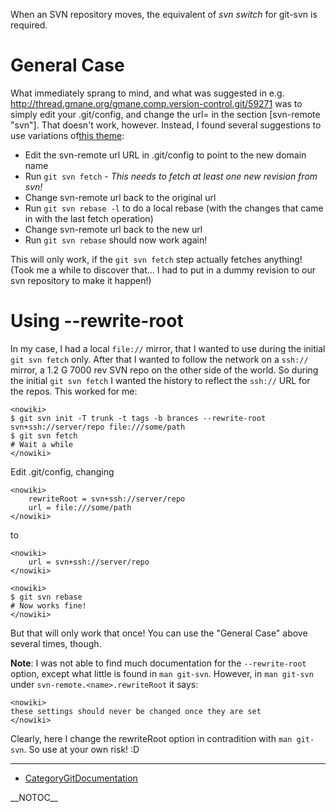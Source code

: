 When an SVN repository moves, the equivalent of <i>svn switch</i> for git-svn is required.

= General Case =
What immediately sprang to mind, and what was suggested in e.g. http://thread.gmane.org/gmane.comp.version-control.git/59271 was to simply edit your .git/config, and change the url= in the section [svn-remote "svn"]. That doesn't work, however. Instead, I found several suggestions to use variations of[http://www.ciaran-lee.com/articles/6 this theme]:

* Edit the svn-remote url URL in .git/config to point to the new domain name
* Run <code><nowiki>git svn fetch</nowiki></code> - <i>This needs to fetch at least one new revision from svn!</i>
* Change svn-remote url back to the original url
* Run <code><nowiki>git svn rebase -l</nowiki></code> to do a local rebase (with the changes that came in with the last fetch operation)
* Change svn-remote url back to the new url
* Run <code><nowiki>git svn rebase</nowiki></code> should now work again!
This will only work, if the <code><nowiki>git svn fetch</nowiki></code> step actually fetches anything! (Took me a while to discover that... I had to put in a dummy revision to our svn repository to make it happen!)

= Using --rewrite-root =
In my case, I had a local <code><nowiki>file://</nowiki></code> mirror, that I wanted to use during the initial <code><nowiki>git svn fetch</nowiki></code> only. After that I wanted to follow the network on a <code><nowiki>ssh://</nowiki></code> mirror, a 1.2 G 7000 rev SVN repo on the other side of the world. So during the initial <code><nowiki>git svn fetch</nowiki></code> I wanted the history to reflect the <code><nowiki>ssh://</nowiki></code> URL for the repos. This worked for me:

<pre><nowiki>
$ git svn init -T trunk -t tags -b brances --rewrite-root  svn+ssh://server/repo file:///some/path
$ git svn fetch
# Wait a while
</nowiki></pre>
Edit .git/config, changing

<pre><nowiki>
    rewriteRoot = svn+ssh://server/repo
    url = file:///some/path
</nowiki></pre>
to

<pre><nowiki>
    url = svn+ssh://server/repo
</nowiki></pre>
<pre><nowiki>
$ git svn rebase
# Now works fine!
</nowiki></pre>
But that will only work that once! You can use the "General Case" above several times, though.

<b>Note</b>: I was not able to find much documentation for the <code><nowiki>--rewrite-root</nowiki></code> option, except what little is found in <code><nowiki>man git-svn</nowiki></code>. However, in <code><nowiki>man git-svn</nowiki></code> under <code><nowiki>svn-remote.<name>.rewriteRoot</nowiki></code> it says:

<pre><nowiki>
these settings should never be changed once they are set
</nowiki></pre>
Clearly, here I change the rewriteRoot option in contradition with <code><nowiki>man git-svn</nowiki></code>. So use at your own risk! :D<code><nowiki></nowiki></code>

----
* [[CategoryGitDocumentation]]

__NOTOC__